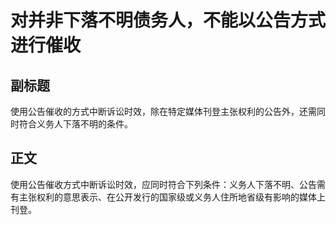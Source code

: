 # 对并非下落不明债务人，不能以公告方式进行催收
## 副标题
使用公告催收的方式中断诉讼时效，除在特定媒体刊登主张权利的公告外，还需同时符合义务人下落不明的条件。
## 正文
使用公告催收方式中断诉讼时效，应同时符合下列条件：义务人下落不明、公告需有主张权利的意思表示、在公开发行的国家级或义务人住所地省级有影响的媒体上刊登。